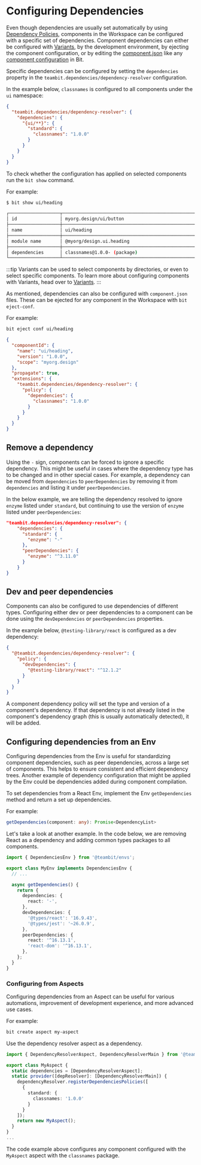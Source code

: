 # Configuring Dependencies

Even though dependencies are usually set automatically by using [Dependency Policies](/dependencies/dependency-policies), components in the Workspace can be configured with a
specific set of dependencies. Component dependencies can either be configured with [Variants](/workspace/variants), by the development environment, by ejecting the component configuration, or by editing the [component.json](/components/structure/component-json)
like any [component configuration](/components/component-config) in Bit.

Specific dependencies can be configured by setting the `dependencies` property in the `teambit.dependencies/dependency-resolver` configuration.

In the example below, `classnames` is configured to all components under the `ui` namespace:

```json
{
  "teambit.dependencies/dependency-resolver": {
    "dependencies": {
      "{ui/**}": {
        "standard": {
          "classnames": "1.0.0"
        }
      }
    }
  }
}
```

To check whether the configuration has applied on selected components run the `bit show` command.

For example:

```bash
$ bit show ui/heading
```

```bash {6}
┌───────────────────┬────────────────────────────────────────────────────────────┐
│ id                │ myorg.design/ui/button                                     │
├───────────────────┼────────────────────────────────────────────────────────────┤
│ name              │ ui/heading                                                 │
├───────────────────┼────────────────────────────────────────────────────────────┤
│ module name       │ @myorg/design.ui.heading                                   │
├───────────────────┼────────────────────────────────────────────────────────────┤
│ dependencies      │ classnames@1.0.0- (package)                                │
└───────────────────┴────────────────────────────────────────────────────────────┘
```

:::tip
Variants can be used to select components by directories, or even to select specific components. To learn more about configuring components with Variants, head over to [Variants](/workspace/variants).
:::

As mentioned, dependencies can also be configured with `component.json` files. These can be ejected for any component in the Workspace with `bit eject-conf`.

For example:

```bash
bit eject conf ui/heading
```

```json
{
  "componentId": {
    "name": "ui/heading",
    "version": "1.0.0",
    "scope": "myorg.design"
  },
  "propagate": true,
  "extensions": {
    "teambit.dependencies/dependency-resolver": {
      "policy": {
        "dependencies": {
          "classnames": "1.0.0"
        }
      }
    }
  }
}
```

## Remove a dependency

Using the `-` sign, components can be forced to ignore a specific dependency. This might be useful in cases where the dependency type has to be changed and in other special cases.
For example, a dependency can be moved from `dependencies` to `peerDependencies` by removing it from `dependencies` and listing it under `peerDependencies`.

In the below example, we are telling the dependency resolved to ignore `enzyme` listed under `standard`, but continuing to use the version of `enzyme` listed under `peerDependencies`:

```json title="Removing a dependency and setting it as a peer dependency"
"teambit.dependencies/dependency-resolver": {
    "dependencies": {
      "standard": {
        "enzyme": "-"
      },
      "peerDependencies": {
        "enzyme": "^3.11.0"
      }
    }
}
```

## Dev and peer dependencies

Components can also be configured to use dependencies of different types. Configuring either dev or peer dependencies to a component can be done using the `devDependencies` or `peerDependencies` properties.

In the example below, `@testing-library/react` is configured as a dev dependency:

```json
{
  "@teambit.dependencies/dependency-resolver": {
    "policy": {
      "devDependencies": {
        "@testing-library/react": "^12.1.2"
      }
    }
  }
}
```

A component dependency policy will set the type and version of a component's dependency. If that dependency is not already listed in the component's dependency graph (this is usually automatically detected), it will be added.

## Configuring dependencies from an Env

Configuring dependencies from the Env is useful for standardizing component dependencies, such as peer dependencies, across a large set of components. This helps to ensure
consistent and efficient dependency trees. Another example of dependency configuration that might be applied by the Env could be dependencies added during component
compilation.

To set dependencies from a React Env, implement the Env `getDependencies` method and return a set up dependencies.

For example:

```ts
getDependencies(component: any): Promise<DependencyList>
```

Let's take a look at another example. In the code below, we are removing React as a dependency and adding common types packages to all components.

```ts
import { DependenciesEnv } from '@teambit/envs';

export class MyEnv implements DependenciesEnv {
  // ...

  async getDependencies() {
    return {
      dependencies: {
        react: '-',
      },
      devDependencies: {
        '@types/react': '16.9.43',
        '@types/jest': '~26.0.9',
      },
      peerDependencies: {
        react: '^16.13.1',
        'react-dom': '^16.13.1',
      },
    };
  }
}
```

### Configuring from Aspects

Configuring dependencies from an Aspect can be useful for various automations, improvement of development experience, and more advanced use cases.

For example:

```bash
bit create aspect my-aspect
```

Use the dependency resolver aspect as a dependency.

```ts
import { DependencyResolverAspect, DependencyResolverMain } from '@teambit/dependency-resolver';

export class MyAspect {
  static dependencies = [DependencyResolverAspect];
  static provider([depResolver]: [DependencyResolverMain]) {
    dependencyResolver.registerDependenciesPolicies([
      {
        standard: {
          classnames: '1.0.0'
        }
      }
    ]);
    return new MyAspect();
  }
}
...
```

The code example above configures any component configured with the `MyAspect` aspect with the `classnames` package.
